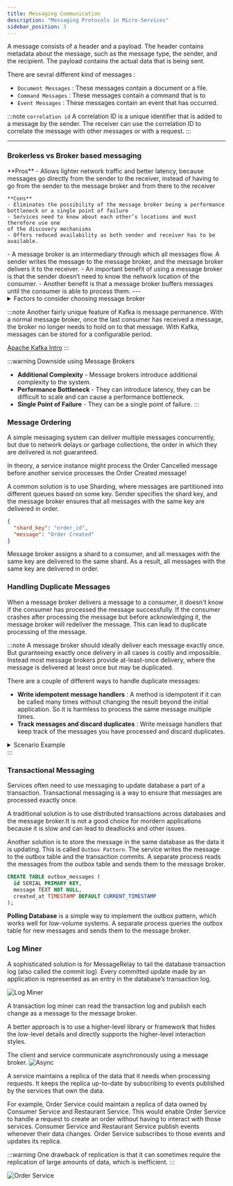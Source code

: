 ```yaml
---
title: Messaging Communication
description: "Messaging Protocols in Micro-Services"
sidebar_position: 3
---
```



A message consists of a header and a payload. The header contains metadata about the message,
such as the message type, the sender, and the recipient. The payload contains the actual data that is being sent.

There are sevral different kind of messages :
- `Document Messages` : These messages contain a document or a file.
- `Command Messages` : These messages contain a command that is to
- `Event Messages` : These messages contain an event that has occurred.

:::note `correlation id`
A correlation ID is a unique identifier that is added to a message by the sender.
The receiver can use the correlation ID to correlate the message with other messages or with a request.
:::

---
### Brokerless vs Broker based messaging
<Tabs>
  <TabItem value={"Brokerless"}>
    **Pros**
    - Allows lighter network traffic and better latency, because messages go directly
    from the sender to the receiver, instead of having to go from the sender to the
    message broker and from there to the receiver

    **Cons**
    - Eliminates the possibility of the message broker being a performance bottleneck or a single point of failure
    - Services need to know about each other’s locations and must therefore use one
    of the discovery mechanisms
    - Offers reduced availability as both sender and receiver has to be available.
  </TabItem>
  <TabItem value={"Broker"}>
    - A message broker is an intermediary through which all messages flow. A sender writes
    the message to the message broker, and the message broker delivers it to the receiver.
    - An important benefit of using a message broker is that the sender doesn’t need to
    know the network location of the consumer.
    - Another benefit is that a message broker
    buffers messages until the consumer is able to process them.
  </TabItem>
</Tabs>
---

<details>
  <summary>Factors to consider choosing message broker</summary>

  Each broker makes different trade-offs. For example, a very low-latency broker might
  not preserve ordering, make no guarantees to deliver messages, and only store messages in memory. A messaging broker
  that guarantees delivery and reliably stores
  messages on disk will probably have higher latency.

  - Supported Messaging standard : AMQP, MQTT, STOMP, etc.
  - Message Ordering : FIFO, LIFO, etc.
  - Delivery guarantees : At-most-once, At-least-once, Exactly-once
  - Persistence : Disk or Memory
  - Latency : How fast messages are delivered
</details>

:::note
Another fairly unique feature of Kafka is message permanence.
With a normal message broker, once the last consumer has received a message,
the broker no longer needs to hold on to that message. With Kafka, messages can be stored for a configurable period.

[Apache Kafka Intro](https://www.youtube.com/watch?v=hNDjd9I_VGA&list=WL&index=41&ab_channel=GauravSen)
:::


:::warning Downside using Message Brokers
- **Additional Complexity** - Message brokers introduce additional complexity to the system.
- **Performance Bottleneck** - They can introduce latency, they can be difficult to scale and can cause
a performance bottleneck.
- **Single Point of Failure** - They can be a single point of failure.
:::


### Message Ordering
A simple messaging system can deliver multiple messages concurrently,
but due to network delays or garbage collections, the order in which they are delivered is not guaranteed.

In theory, a service instance might process the
Order Cancelled message before another service processes the Order Created message!

A common solution is to use Sharding, where messages are partitioned into different queues based on some key.
Sender specifies the shard key, and the message broker ensures that all messages with the same key are delivered in order.

```json
{
  "shard_key": "order_id",
  "message": "Order Created"
}
```
Message broker assigns a shard to a consumer, and all messages with the same key are delivered to the same shard.
As a result, all messages with the same key are delivered in order.


### Handling Duplicate Messages
When a message broker delivers a message to a consumer, it doesn't know if the consumer has processed the message successfully.
If the consumer crashes after processing the message but before acknowledging it, the message broker will redeliver the message.
This can lead to duplicate processing of the message.

:::note
A message broker should ideally deliver each message exactly once.
But guranteeing exactly once delivery in all cases is costly and impossible.
Instead most message brokers provide at-least-once delivery, where the message is delivered at least once but may be duplicated.

There are a couple of different ways to handle duplicate messages:
  - **Write idempotent message handlers** : A method is idempotent if it can be called many times without changing
the result beyond the initial application.
So it is harmless to process the same message multiple times.
  - **Track messages and discard duplicates** : Write message handlers that keep track of the messages you have
processed and discard duplicates.

<details>
  <summary>Scenario Example</summary>

Consider for e.g. a message that authorize a payment.
If the message is processed twice, the payment will be authorized twice.
A message handler handling this logic must become important.
A simple solution is to track `message_id` and discard duplicates.

```java
void authorizePayment(Message message){
  if (processedMessages.contains(message.id)) return;
  authorizePayment(message);
}
```
Another option is to record `message_id` in an application table and check if the message has been processed before.
```sql
CREATE TABLE processed_messages (
  message_id VARCHAR(255) PRIMARY KEY
);
```
</details>
:::

### Transactional Messaging

Services often need to use messaging to update database a part of a transaction.
Transactional messaging is a way to ensure that messages are processed exactly once.

A traditional solution is to use distributed transactions across databases and the
message broker.It is not a good choice for mordern applications because it is slow and can lead to
deadlocks and other issues.

Another solution is to store the message in the same database as the data it is updating.
This is called `Outbox Pattern`. The service writes the message to the outbox table and the
transaction commits. A separate process reads the messages from the outbox table and sends them to the message broker.

```sql
CREATE TABLE outbox_messages (
  id SERIAL PRIMARY KEY,
  message TEXT NOT NULL,
  created_at TIMESTAMP DEFAULT CURRENT_TIMESTAMP
);
```

**Polling Database** is a simple way to implement the outbox pattern, which works well for low-volume systems.
A separate process queries the outbox table for new messages and sends them to the message broker.

### Log Miner
A sophisticated solution is for MessageRelay to tail the database transaction log (also
called the commit log).
Every committed update made by an application is represented as an entry in the database’s transaction log.

![Log Miner](./img/log-miner.svg)

A transaction log miner can read
the transaction log and publish each change as a message to the message broker.

A better approach is to use a higher-level library or framework that hides the low-level
details and directly supports the higher-level interaction styles.


The client and service communicate asynchronously using a message broker.
![Async](./img/async-application.png)


A service maintains a replica of the data that it needs when processing requests.
It keeps the replica up-to-date by subscribing to events published by the services that
own the data.

For example, Order Service could maintain a replica of data owned by
Consumer Service and Restaurant Service. This would enable Order Service to
handle a request to create an order without having to interact with those services.
Consumer Service and Restaurant Service publish events whenever their data
changes. Order Service subscribes to those events and updates its replica.

:::warning
One drawback of replication is that it can sometimes
require the replication of large amounts of data, which is inefficient.
:::

![Order Service](./img/order-service-sequence-flow.svg)
